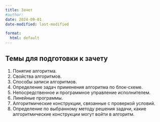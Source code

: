 ```yaml
---
title: Зачет
#author:
date: 2024-09-01
date-modified: last-modified

format:
  html: default
---
```



## Темы для подготовки к зачету

1. Понятие алгоритма.
2. Свойства алгоритмов.
3. Способы записи алгоритмов.
4. Определение задач применения алгоритма по блок-схеме.
5. Непосредственное и программное управление исполнителем.
6. Линейные программы.
7. Алгоритмические конструкции, связанные с проверкой условий.
8. Определение по выбранному методу решения задачи, какие алгоритмические конструкции могут войти в алгоритм.
